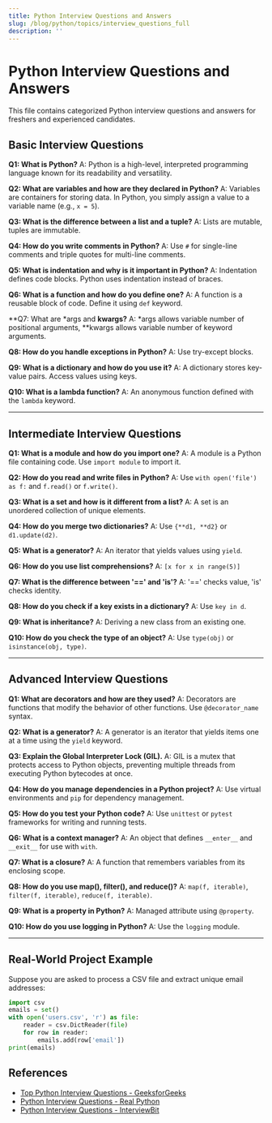 ```yaml
---
title: Python Interview Questions and Answers
slug: /blog/python/topics/interview_questions_full
description: ''
---
```

# Python Interview Questions and Answers

This file contains categorized Python interview questions and answers for freshers and experienced candidates.

## Basic Interview Questions

**Q1: What is Python?**
A: Python is a high-level, interpreted programming language known for its readability and versatility.

**Q2: What are variables and how are they declared in Python?**
A: Variables are containers for storing data. In Python, you simply assign a value to a variable name (e.g., `x = 5`).

**Q3: What is the difference between a list and a tuple?**
A: Lists are mutable, tuples are immutable.

**Q4: How do you write comments in Python?**
A: Use `#` for single-line comments and triple quotes for multi-line comments.

**Q5: What is indentation and why is it important in Python?**
A: Indentation defines code blocks. Python uses indentation instead of braces.

**Q6: What is a function and how do you define one?**
A: A function is a reusable block of code. Define it using `def` keyword.

**Q7: What are *args and **kwargs?**
A: *args allows variable number of positional arguments, **kwargs allows variable number of keyword arguments.

**Q8: How do you handle exceptions in Python?**
A: Use try-except blocks.

**Q9: What is a dictionary and how do you use it?**
A: A dictionary stores key-value pairs. Access values using keys.

**Q10: What is a lambda function?**
A: An anonymous function defined with the `lambda` keyword.

---

## Intermediate Interview Questions

**Q1: What is a module and how do you import one?**
A: A module is a Python file containing code. Use `import module` to import it.

**Q2: How do you read and write files in Python?**
A: Use `with open('file') as f:` and `f.read()` or `f.write()`.

**Q3: What is a set and how is it different from a list?**
A: A set is an unordered collection of unique elements.

**Q4: How do you merge two dictionaries?**
A: Use `{**d1, **d2}` or `d1.update(d2)`.

**Q5: What is a generator?**
A: An iterator that yields values using `yield`.

**Q6: How do you use list comprehensions?**
A: `[x for x in range(5)]`

**Q7: What is the difference between '==' and 'is'?**
A: '==' checks value, 'is' checks identity.

**Q8: How do you check if a key exists in a dictionary?**
A: Use `key in d`.

**Q9: What is inheritance?**
A: Deriving a new class from an existing one.

**Q10: How do you check the type of an object?**
A: Use `type(obj)` or `isinstance(obj, type)`.

---

## Advanced Interview Questions

**Q1: What are decorators and how are they used?**
A: Decorators are functions that modify the behavior of other functions. Use `@decorator_name` syntax.

**Q2: What is a generator?**
A: A generator is an iterator that yields items one at a time using the `yield` keyword.

**Q3: Explain the Global Interpreter Lock (GIL).**
A: GIL is a mutex that protects access to Python objects, preventing multiple threads from executing Python bytecodes at once.

**Q4: How do you manage dependencies in a Python project?**
A: Use virtual environments and `pip` for dependency management.

**Q5: How do you test your Python code?**
A: Use `unittest` or `pytest` frameworks for writing and running tests.

**Q6: What is a context manager?**
A: An object that defines `__enter__` and `__exit__` for use with `with`.

**Q7: What is a closure?**
A: A function that remembers variables from its enclosing scope.

**Q8: How do you use map(), filter(), and reduce()?**
A: `map(f, iterable)`, `filter(f, iterable)`, `reduce(f, iterable)`.

**Q9: What is a property in Python?**
A: Managed attribute using `@property`.

**Q10: How do you use logging in Python?**
A: Use the `logging` module.

---

## Real-World Project Example
Suppose you are asked to process a CSV file and extract unique email addresses:

```python
import csv
emails = set()
with open('users.csv', 'r') as file:
    reader = csv.DictReader(file)
    for row in reader:
        emails.add(row['email'])
print(emails)
```

## References
- [Top Python Interview Questions - GeeksforGeeks](https://www.geeksforgeeks.org/python-interview-questions/)
- [Python Interview Questions - Real Python](https://realpython.com/interview-questions-python/)
- [Python Interview Questions - InterviewBit](https://www.interviewbit.com/python-interview-questions/)
